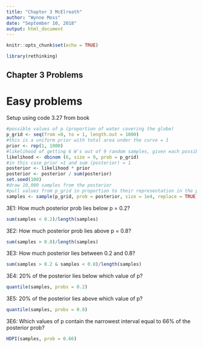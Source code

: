 ```yaml
---
title: "Chapter 3 McElreath"
author: "Wynne Moss"
date: "September 10, 2018"
output: html_document
---
```


```r
knitr::opts_chunk$set(echo = TRUE)
```

```r
library(rethinking)
```

## Chapter 3 Problems
# Easy problems

Setup using code 3.27 from book
```r
#possible values of p (proportion of water covering the globe)
p_grid <- seq(from =0, to = 1, length.out = 1000)
#this is a uniform prior with total area under the curve = 1
prior <- rep(1, 1000)
#likelihood of getting 6 W's out of 9 random samples, given each possible value of p in pgrid
likelihood <- dbinom (6, size = 9, prob = p_grid)
#in this case prior =1 and sum (posterior) = 1
posterior <- likelihood * prior
posterior <- posterior / sum(posterior)
set.seed(100)
#draw 10,000 samples from the posterior
#pull values from p_grid in proportion to their representation in the posterior distribution
samples <- sample(p_grid, prob = posterior, size = 1e4, replace = TRUE)
```

3E1: How much posterior prob lies below p = 0.2?
```r
sum(samples < 0.2)/length(samples)
```

3E2: How much posterior prob lies above p = 0.8?
```r
sum(samples > 0.8)/length(samples)
```

3E3: How much posterior lies between 0.2 and 0.8?
```r
sum(samples > 0.2 & samples < 0.8)/length(samples)
```

3E4: 20% of the posterior lies below which value of p?
```r
quantile(samples, probs = 0.2)
```

3E5: 20% of the posterior lies above which value of p?
```r
quantile(samples, probs = 0.8)
```

3E6: Which values of p contain the narrowest interval equal to 66% of the posterior prob?
```r
HDPI(samples, prob = 0.66)
```

